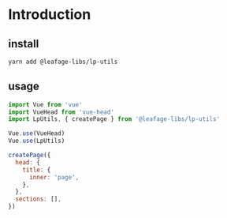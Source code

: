 
<Meta title="lp-utils/intrduction" />

# Introduction

## install

```bash
yarn add @leafage-libs/lp-utils
```

## usage

```js
import Vue from 'vue'
import VueHead from 'vue-head'
import LpUtils, { createPage } from '@leafage-libs/lp-utils'

Vue.use(VueHead)
Vue.use(LpUtils)

createPage({
  head: {
    title: {
      inner: 'page',
    },
  },
  sections: [],
})
```
